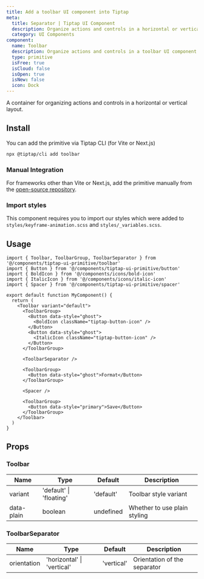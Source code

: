 ```yaml
---
title: Add a toolbar UI component into Tiptap
meta:
  title: Separator | Tiptap UI Component
  description: Organize actions and controls in a horizontal or vertical container. More in the docs!
  category: UI Components
component:
  name: Toolbar
  description: Organize actions and controls in a toolbar UI component.
  type: primitive
  isFree: true
  isCloud: false
  isOpen: true
  isNew: false
  icon: Dock
---
```



A container for organizing actions and controls in a horizontal or vertical layout.

<CodeDemo
  isScrollable
  isSmall
  src="https://template.tiptap.dev/preview/tiptap-ui-primitive/toolbar"
/>

## Install
You can add the primitive via Tiptap CLI (for Vite or Next.js)

```bash
npx @tiptap/cli add toolbar
```

### Manual Integration
For frameworks other than Vite or Next.js, add the primitive manually from the [open-source repository](https://github.com/ueberdosis/tiptap-ui-components/tree/main/apps/web/src/components/tiptap-ui-primitive/toolbar).

### Import styles

This component requires you to import our styles which were added to `styles/keyframe-animation.scss` and `styles/_variables.scss`.

## Usage

```tsx
import { Toolbar, ToolbarGroup, ToolbarSeparator } from '@/components/tiptap-ui-primitive/toolbar'
import { Button } from '@/components/tiptap-ui-primitive/button'
import { BoldIcon } from '@/components/icons/bold-icon'
import { ItalicIcon } from '@/components/icons/italic-icon'
import { Spacer } from '@/components/tiptap-ui-primitive/spacer'

export default function MyComponent() {
  return (
    <Toolbar variant="default">
      <ToolbarGroup>
        <Button data-style="ghost">
          <BoldIcon className="tiptap-button-icon" />
        </Button>
        <Button data-style="ghost">
          <ItalicIcon className="tiptap-button-icon" />
        </Button>
      </ToolbarGroup>

      <ToolbarSeparator />

      <ToolbarGroup>
        <Button data-style="ghost">Format</Button>
      </ToolbarGroup>

      <Spacer />

      <ToolbarGroup>
        <Button data-style="primary">Save</Button>
      </ToolbarGroup>
    </Toolbar>
  )
}
```

## Props

### Toolbar

| Name       | Type                    | Default   | Description                  |
| ---------- | ----------------------- | --------- | ---------------------------- |
| variant    | 'default' \| 'floating' | 'default' | Toolbar style variant        |
| data-plain | boolean                 | undefined | Whether to use plain styling |

### ToolbarSeparator

| Name        | Type                       | Default    | Description                  |
| ----------- | -------------------------- | ---------- | ---------------------------- |
| orientation | 'horizontal' \| 'vertical' | 'vertical' | Orientation of the separator |
